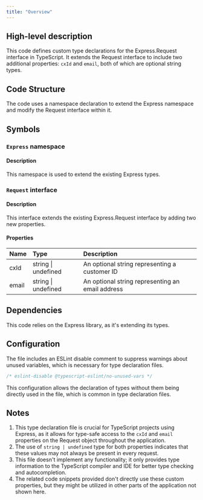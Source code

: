 ```yaml
---
title: "Overview"
---
```


## High-level description
This code defines custom type declarations for the Express.Request interface in TypeScript. It extends the Request interface to include two additional properties: `cxId` and `email`, both of which are optional string types.

## Code Structure
The code uses a namespace declaration to extend the Express namespace and modify the Request interface within it.

## Symbols

### `Express` namespace
#### Description
This namespace is used to extend the existing Express types.

### `Request` interface
#### Description
This interface extends the existing Express.Request interface by adding two new properties.

#### Properties
| Name | Type | Description |
|:-----|:-----|:------------|
| cxId | string \| undefined | An optional string representing a customer ID |
| email | string \| undefined | An optional string representing an email address |

## Dependencies
This code relies on the Express library, as it's extending its types.

## Configuration
The file includes an ESLint disable comment to suppress warnings about unused variables, which is necessary for type declaration files.

```typescript
/* eslint-disable @typescript-eslint/no-unused-vars */
```

This configuration allows the declaration of types without them being directly used in the file, which is common in type declaration files.

## Notes
1. This type declaration file is crucial for TypeScript projects using Express, as it allows for type-safe access to the `cxId` and `email` properties on the Request object throughout the application.
2. The use of `string | undefined` type for both properties indicates that these values may not always be present in every request.
3. This file doesn't implement any functionality; it only provides type information to the TypeScript compiler and IDE for better type checking and autocompletion.
4. The related code snippets provided don't directly use these custom properties, but they might be utilized in other parts of the application not shown here.
